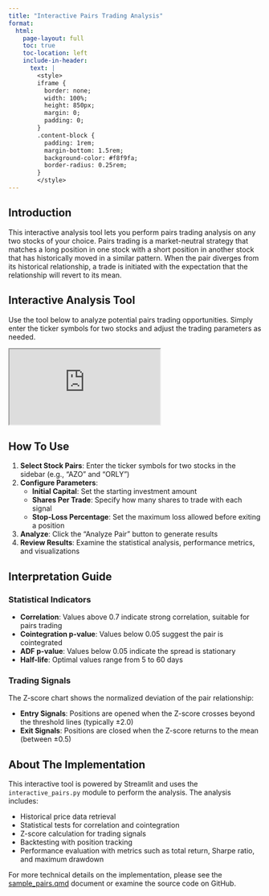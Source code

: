 ```yaml
---
title: "Interactive Pairs Trading Analysis"
format:
  html:
    page-layout: full
    toc: true
    toc-location: left
    include-in-header:
      text: |
        <style>
        iframe {
          border: none;
          width: 100%;
          height: 850px;
          margin: 0;
          padding: 0;
        }
        .content-block {
          padding: 1rem;
          margin-bottom: 1.5rem;
          background-color: #f8f9fa;
          border-radius: 0.25rem;
        }
        </style>
---
```


## Introduction {.content-block}

This interactive analysis tool lets you perform pairs trading analysis on any two stocks of your choice. Pairs trading is a market-neutral strategy that matches a long position in one stock with a short position in another stock that has historically moved in a similar pattern. When the pair diverges from its historical relationship, a trade is initiated with the expectation that the relationship will revert to its mean.

## Interactive Analysis Tool {.content-block}

Use the tool below to analyze potential pairs trading opportunities. Simply enter the ticker symbols for two stocks and adjust the trading parameters as needed.

<iframe src="https://pairstradingjvs.streamlit.app"></iframe>

## How To Use {.content-block}

1. **Select Stock Pairs**: Enter the ticker symbols for two stocks in the sidebar (e.g., "AZO" and "ORLY")
2. **Configure Parameters**:
   - **Initial Capital**: Set the starting investment amount
   - **Shares Per Trade**: Specify how many shares to trade with each signal
   - **Stop-Loss Percentage**: Set the maximum loss allowed before exiting a position
3. **Analyze**: Click the "Analyze Pair" button to generate results
4. **Review Results**: Examine the statistical analysis, performance metrics, and visualizations

## Interpretation Guide {.content-block}

### Statistical Indicators

- **Correlation**: Values above 0.7 indicate strong correlation, suitable for pairs trading
- **Cointegration p-value**: Values below 0.05 suggest the pair is cointegrated
- **ADF p-value**: Values below 0.05 indicate the spread is stationary
- **Half-life**: Optimal values range from 5 to 60 days

### Trading Signals

The Z-score chart shows the normalized deviation of the pair relationship:

- **Entry Signals**: Positions are opened when the Z-score crosses beyond the threshold lines (typically ±2.0)
- **Exit Signals**: Positions are closed when the Z-score returns to the mean (between ±0.5)

## About The Implementation {.content-block}

This interactive tool is powered by Streamlit and uses the `interactive_pairs.py` module to perform the analysis. The analysis includes:

- Historical price data retrieval
- Statistical tests for correlation and cointegration
- Z-score calculation for trading signals
- Backtesting with position tracking
- Performance evaluation with metrics such as total return, Sharpe ratio, and maximum drawdown

For more technical details on the implementation, please see the [sample_pairs.qmd](sample_pairs.qmd) document or examine the source code on GitHub.

